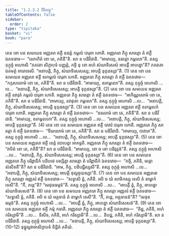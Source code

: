 ```yaml
---
title: "1.2.3.2 វិនីតវត្ថុ"
tableOfContents: false
sidebar:
  order: 2
type: "tipitaka"
basket: "vi"
book: "para"
---
```



<DynamicBreadcrumb />

<Division number="288" book="para">

<Paragraph number="1169" book="para">
តេន ខោ បន សមយេន អញ្ញតរា ឥត្ថី នវរត្តំ កម្ពលំ បារុតា ហោតិ. អញ្ញតរោ ភិក្ខុ សារត្តោ តំ ឥត្ថឹ ឯតទវោច—  “លោហិតំ ខោ តេ, ភគិនី”តិ. សា ន បដិវិជានិ. “អាមាយ្យ, នវរត្តោ កម្ពលោ”តិ. តស្ស កុក្កុច្ចំ អហោសិ “ភគវតា សិក្ខាបទំ បញ្ញត្តំ, កច្ចិ នុ ខោ អហំ សំឃាទិសេសំ អាបត្តឹ អាបន្នោ”តិ? ភគវតោ ឯតមត្ថំ អារោចេសិ. “អនាបត្តិ, ភិក្ខុ, សំឃាទិសេសស្ស; អាបត្តិ ទុក្កដស្សា”តិ. (1)
</Paragraph>

<Paragraph number="1170" book="para">
តេន ខោ បន សមយេន អញ្ញតរា ឥត្ថី ខរកម្ពលំ បារុតា ហោតិ. អញ្ញតរោ ភិក្ខុ សារត្តោ តំ ឥត្ថឹ ឯតទវោច—  “កក្កសលោមំ ខោ តេ, ភគិនី”តិ. សា ន បដិវិជានិ. “អាមាយ្យ, ខរកម្ពលោ”តិ. តស្ស កុក្កុច្ចំ អហោសិ …បេ…  “អនាបត្តិ, ភិក្ខុ, សំឃាទិសេសស្ស; អាបត្តិ ទុក្កដស្សា”តិ. (2)
</Paragraph>

<Paragraph number="1171" book="para">
តេន ខោ បន សមយេន អញ្ញតរា ឥត្ថី នវាវុតំ កម្ពលំ បារុតា ហោតិ. អញ្ញតរោ ភិក្ខុ សារត្តោ តំ ឥត្ថឹ ឯតទវោច—  “អាកិណ្ណលោមំ ខោ តេ, ភគិនី”តិ. សា ន បដិវិជានិ. “អាមាយ្យ, នវាវុតោ កម្ពលោ”តិ. តស្ស កុក្កុច្ចំ អហោសិ …បេ…  “អនាបត្តិ, ភិក្ខុ, សំឃាទិសេសស្ស; អាបត្តិ ទុក្កដស្សា”តិ. (3)
</Paragraph>

<Paragraph number="1172" book="para">
តេន ខោ បន សមយេន អញ្ញតរា ឥត្ថី ខរកម្ពលកំ បារុតា ហោតិ. អញ្ញតរោ ភិក្ខុ សារត្តោ តំ ឥត្ថឹ ឯតទវោច—  “ខរលោមំ ខោ តេ, ភគិនី”តិ. សា ន បដិវិជានិ. “អាមាយ្យ, ខរកម្ពលកោ”តិ. តស្ស កុក្កុច្ចំ អហោសិ …បេ…  “អនាបត្តិ, ភិក្ខុ, សំឃាទិសេសស្ស; អាបត្តិ ទុក្កដស្សា”តិ. (4)
</Paragraph>

<Paragraph number="1173" book="para">
តេន ខោ បន សមយេន អញ្ញតរា ឥត្ថី បាវារំ បារុតា ហោតិ. អញ្ញតរោ ភិក្ខុ សារត្តោ តំ ឥត្ថឹ ឯតទវោច—  “ទីឃលោមំ ខោ តេ, ភគិនី”តិ. សា ន បដិវិជានិ. “អាមាយ្យ, បាវារោ”តិ. តស្ស កុក្កុច្ចំ អហោសិ …បេ…  “អនាបត្តិ, ភិក្ខុ, សំឃាទិសេសស្ស; អាបត្តិ ទុក្កដស្សា”តិ. (5)
</Paragraph>

</Division>
<Division number="289" book="para">

<Paragraph number="1174" book="para">
តេន ខោ បន សមយេន អញ្ញតរា ឥត្ថី ខេត្តំ វបាបេត្វា អាគច្ឆតិ. អញ្ញតរោ ភិក្ខុ សារត្តោ តំ ឥត្ថឹ ឯតទវោច—  “វាបិតំ ខោ តេ, ភគិនី”តិ? សា ន បដិវិជានិ. “អាមាយ្យ, នោ ច ខោ បដិវុត្តន៑”តិ. តស្ស កុក្កុច្ចំ អហោសិ …បេ…  “អនាបត្តិ, ភិក្ខុ, សំឃាទិសេសស្ស; អាបត្តិ ទុក្កដស្សា”តិ. (6)
</Paragraph>

<Paragraph number="1175" book="para">
តេន ខោ បន សមយេន អញ្ញតរោ ភិក្ខុ បរិព្ពាជិកំ បដិបថេ បស្សិត្វា សារត្តោ តំ បរិព្ពាជិកំ ឯតទវោច—  “កច្ចិ, ភគិនិ, មគ្គោ សំសីទតី”តិ? សា ន បដិវិជានិ. “អាម, ភិក្ខុ, បដិបជ្ជិស្សសី”តិ. តស្ស កុក្កុច្ចំ អហោសិ …បេ…  “អនាបត្តិ, ភិក្ខុ, សំឃាទិសេសស្ស; អាបត្តិ ថុល្លច្ចយស្សា”តិ. (7)
</Paragraph>

<Paragraph number="1176" book="para">
តេន ខោ បន សមយេន អញ្ញតរោ ភិក្ខុ សារត្តោ អញ្ញតរំ ឥត្ថឹ ឯតទវោច—  “សទ្ធាសិ ត្វំ, ភគិនិ. អបិ ច យំ សាមិកស្ស ទេសិ តំ នាម្ហាកំ ទេសី”តិ. “កឹ, ភន្តេ”តិ? “មេថុនធម្មន៑”តិ. តស្ស កុក្កុច្ចំ អហោសិ …បេ…  “អាបត្តឹ ត្វំ, ភិក្ខុ, អាបន្នោ សំឃាទិសេសន៑”តិ. (8)
</Paragraph>

<Paragraph number="1177" book="para">
តេន ខោ បន សមយេន អញ្ញតរោ ភិក្ខុ សារត្តោ អញ្ញតរំ ឥត្ថឹ ឯតទវោច—  “សទ្ធាសិ ត្វំ, ភគិនិ. អបិ ច យំ អគ្គទានំ តំ នាម្ហាកំ ទេសី”តិ. “កឹ, ភន្តេ, អគ្គទានន៑”តិ? “មេថុនធម្មន៑”តិ. តស្ស កុក្កុច្ចំ អហោសិ …បេ…  “អាបត្តឹ ត្វំ, ភិក្ខុ, អាបន្នោ សំឃាទិសេសន៑”តិ. (9)
</Paragraph>

<Paragraph number="1178" book="para">
តេន ខោ បន សមយេន អញ្ញតរា ឥត្ថី កម្មំ ករោតិ. អញ្ញតរោ ភិក្ខុ សារត្តោ តំ ឥត្ថឹ ឯតទវោច—  “តិដ្ឋ, ភគិនិ, អហំ ករិស្សាមី”តិ …បេ…  និសីទ, ភគិនិ, អហំ ករិស្សាមី”តិ …បេ…  និបជ្ជ, ភគិនិ, អហំ ករិស្សាមី”តិ. សា ន បដិវិជានិ. តស្ស កុក្កុច្ចំ អហោសិ …បេ…  “អនាបត្តិ, ភិក្ខុ, សំឃាទិសេសស្ស; អាបត្តិ ទុក្កដស្សា”តិ. (10–12)

</Paragraph>
</Division>

<Paragraph number="1179" type="center" book="para">
ទុដ្ឋុល្លវាចាសិក្ខាបទំ និដ្ឋិតំ តតិយំ.
</Paragraph>